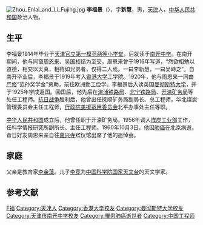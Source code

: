 [[File:Zhou_Enlai_and_Li_Fujing.jpg|thumb]]
'''李福景'''（{{bd|1901年||1960年|10月3日}}），字'''新慧'''，男，[[天津|天津]]人，[[中华人民共和国|中华人民共和国]]政治人物。

== 生平 ==
李福景1914年毕业于[[天津市南开区中营小学|天津官立第一模范两等小学堂]]，后就读于[[南开中学|南开中学]]。在南开期间，他与同窗[[周恩来|周恩来]]、[[吴国桢|吴国桢]]结为至交。周恩来曾于1916年写道，“然欲相勉以道德，相交以天真，相待如兄弟者，仅得二人焉。一曰李新慧，一曰吴峙之”。自南开毕业后，李福景于1919年考入[[香港大学|香港大学]]工学院。1920年，他与周恩来一同由[[严修|严修]]“范孙奖学金”资助，前往欧洲勤工俭学。李福景后入读英国[[曼彻斯特大学|曼彻斯特大学]]，并于1925年学成返国。回国后，他先后在[[津浦铁路|津浦铁路局]]、[[北宁铁路|北宁铁路局]]、[[开滦矿务局|开滦矿务局]]等处任工程师。[[抗日战争|抗日战争]]胜利后，他曾出任抚顺矿务局副局长、总工程师，华北煤炭管理委员会主任工程师，[[行政院美援运用委员会|行政院美援运用委员会]]北平办事处主任等职。

[[中华人民共和国|中华人民共和国]]成立后，他曾任职于开滦矿务局。1956年调入[[煤炭工业部|煤炭工业部]]工作，任科学情报研究所副所长、主任工程师。1960年10月3日，他因[[肺癌|肺癌]]在北京病逝。昔日好友周恩来亲自往[[嘉兴寺|嘉兴寺]]殡仪馆出席了他的追悼会。{{r|apple}}{{r|tjnkl}}{{r|gmww}}

== 家庭 ==
父亲是教育家[[李金藻|李金藻]]。儿子[[李竞|李竞]]为[[中国科学院国家天文台|中国科学院国家天文台]]的天文学家。{{r|apple}}

== 参考文献 ==
{{reflist|refs=
<ref name=apple>{{cite web|url=http://hk.apple.nextmedia.com/supplement/apple/art/20110925/15643960|title=尋找李福景|author=郭大江|publisher=蘋果日報|access-date=2015-12-30|archive-date=2017-05-28|archive-url=https://web.archive.org/web/20170528222518/http://hk.apple.nextmedia.com/supplement/apple/art/20110925/15643960|dead-url=no}}</ref>
<ref name=tjnkl>{{cite web|url=http://tjnkl.cn/tszy/kjsy/tszy-glmr-dej-lfj.html|title=李福景|work=天津南开区图书馆|deadurl=yes|archiveurl=https://web.archive.org/web/20160304105449/http://tjnkl.cn/tszy/kjsy/tszy-glmr-dej-lfj.html|archivedate=2016-03-04}}</ref>
<ref name=gmww>{{cite journal|title=友谊·关怀·教诲——回顾周恩来伯伯和我们一家五十年的交往|author=李甡|journal=《革命文物》|year=1980|issue=1}}</ref>
}}

{{Authority control}}
{{DEFAULTSORT:Li李}}
[[Category:李姓|F福]]
[[Category:天津人|Category:天津人]]
[[Category:香港大学校友|Category:香港大学校友]]
[[Category:曼彻斯特大学校友|Category:曼彻斯特大学校友]]
[[Category:天津市南开中学校友|Category:天津市南开中学校友]]
[[Category:罹患肺癌逝世者|Category:罹患肺癌逝世者]]
[[Category:中国工程师|Category:中国工程师]]